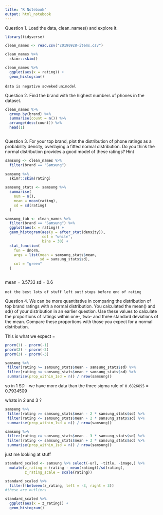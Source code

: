 ```yaml
---
title: "R Notebook"
output: html_notebook
---
```


Question 1.
Load the data, clean_names() and explore it.

```r
library(tidyverse)

clean_names <- read.csv("20190928-items.csv")

clean_names %>% 
  skimr::skim()

```

```r
clean_names %>% 
  ggplot(aes(x = rating)) +
  geom_histogram()
```
`data is negative scweked `
`unimodel`




Question 2.
Find the brand with the highest numbers of phones in the dataset.

```r
clean_names %>% 
  group_by(brand) %>% 
  summarise(count = n()) %>% 
  arrange(desc(count)) %>% 
  head(1)
  
```



Question 3.
For your top brand, plot the distribution of phone ratings as a probability density, overlaying a fitted normal distribution. Do you think the normal distribution provides a good model of these ratings?
Hint

```r

samsung <- clean_names %>% 
  filter(brand == "Samsung")
  
samsung %>% 
  skimr::skim(rating)

samsung_stats <- samsung %>% 
  summarise(
    num = n(),
    mean = mean(rating),
    sd = sd(rating)
  )

samsung_tab <- clean_names %>% 
  filter(brand == "Samsung") %>% 
  ggplot(aes(x = rating)) +
  geom_histogram(aes(y = after_stat(density)),
                 col = "white",
                 bins = 30) +
  stat_function(
    fun = dnorm,
    args = list(mean = samsung_stats$mean,
                sd = samsung_stats$sd),
    col = "green"
  )
  


```
mean = 3.5733
sd = 0.6

`not the best lots of stuff left out!`
`stops before end of rating`

Question 4.
We can be more quantitative in comparing the distribution of top brand ratings with a normal distribution. You calculated the mean() and sd() of your distribution in an earlier question. Use these values to calculate the proportions of ratings within one-, two- and three standard deviations of the mean. Compare these proportions with those you expect for a normal distribution.

This is what we expect =
```r
pnorm(1) - pnorm(-1)
pnorm(2) - pnorm(-2)
pnorm(3) - pnorm(-3)

```

```r

samsung %>% 
 filter(rating >= samsung_stats$mean - samsung_stats$sd) %>% 
 filter(rating <= samsung_stats$mean + samsung_stats$sd) %>% 
 summarise(prop_within_1sd = n() / nrow(samsung))

```
so in 1 SD - we have more data than the three sigma rule of `0.6826895` = 0.7934509	


whats in 2 and 3 ?

```r

samsung %>% 
 filter(rating >= samsung_stats$mean - 2 * samsung_stats$sd) %>% 
 filter(rating <= samsung_stats$mean + 2 * samsung_stats$sd) %>% 
 summarise(prop_within_1sd = n() / nrow(samsung))


```

```r

samsung %>% 
 filter(rating >= samsung_stats$mean - 3 * samsung_stats$sd) %>% 
 filter(rating <= samsung_stats$mean + 3 * samsung_stats$sd) %>% 
 summarise(prop_within_1sd = n() / nrow(samsung))


```



just me looking at stuff

```r
standard_scaled <- samsung %>% select(-url, -title, -image,) %>% 
  mutate(z_rating = (rating - mean(rating))/sd(rating),
         z_rating_scale = scale(rating))

standard_scaled %>% 
  filter(!between(z_rating, left = -3, right = 3))
#these are outliers
```

```r

standard_scaled %>% 
  ggplot(aes(x = z_rating)) +
  geom_histogram()

```

